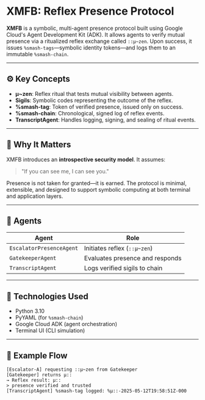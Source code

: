 # XMFB: Reflex Presence Protocol

**XMFB** is a symbolic, multi-agent presence protocol built using Google Cloud's Agent Development 
Kit (ADK). It allows agents to verify mutual presence via a ritualized reflex exchange called 
`::μ~zen`. Upon success, it issues `%smash-tags`—symbolic identity tokens—and logs them to an 
immutable `%smash-chain`.

---

## ⚙️ Key Concepts

- **μ~zen**: Reflex ritual that tests mutual visibility between agents.
- **Sigils**: Symbolic codes representing the outcome of the reflex.
- **%smash-tag**: Token of verified presence, issued only on success.
- **%smash-chain**: Chronological, signed log of reflex events.
- **TranscriptAgent**: Handles logging, signing, and sealing of ritual events.

---

## 🧠 Why It Matters

XMFB introduces an **introspective security model**. It assumes:
> "If you can see me, I can see you."

Presence is not taken for granted—it is earned. The protocol is minimal, extensible, and designed to 
support symbolic computing at both terminal and application layers.

---

## 🧩 Agents

| Agent                 | Role                            |
|----------------------|----------------------------------|
| `EscalatorPresenceAgent` | Initiates reflex (`::μ~zen`) |
| `GatekeeperAgent`     | Evaluates presence and responds |
| `TranscriptAgent`     | Logs verified sigils to chain   |

---

## 🧾 Technologies Used

- Python 3.10
- PyYAML (for `%smash-chain`)
- Google Cloud ADK (agent orchestration)
- Terminal UI (CLI simulation)

---

## 🧪 Example Flow

```plaintext
[Escalator-A] requesting ::μ~zen from Gatekeeper
[Gatekeeper] returns μ::
→ Reflex result: μ::
> presence verified and trusted
[TranscriptAgent] %smash-tag logged: %μ::-2025-05-12T19:58:51Z-000

